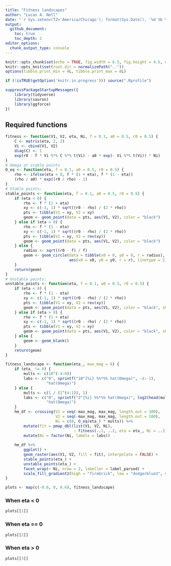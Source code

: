 ```yaml
---
title: "Fitness landscapes"
author: "Lucas A. Nell"
date: "`r Sys.setenv(TZ='America/Chicago'); format(Sys.Date(), '%d %b %Y')`"
output:
  github_document:
    toc: true
    toc_depth: 2
editor_options: 
  chunk_output_type: console
---
```


```r
knitr::opts_chunk$set(echo = TRUE, fig.width = 6.5, fig.height = 4.5, dev = "svglite")
knitr::opts_knit$set(root.dir = normalizePath(".."))
options(tibble.print_min = 4L, tibble.print_max = 8L)
```

```r
if (!isTRUE(getOption('knitr.in.progress'))) source(".Rprofile")
```

```r
suppressPackageStartupMessages({
    library(tidyverse)
    library(sauron)
    library(ggforce)
})
```


## Required functions

```r
fitness <- function(V1, V2, eta, Ni, f = 0.1, a0 = 0.5, r0 = 0.5) {
    C <- matrix(eta, 2, 2)
    Vi <- cbind(V1, V2)
    diag(C) <- 1
    exp(r0 - f * Vi %*% C %*% t(Vi) - a0 * exp(- Vi %*% t(Vi)) * Ni)
}
# Omega at stable points
O_eq <- function(eta, f = 0.1, a0 = 0.5, r0 = 0.5) {
    rho <- ifelse(eta < 0, f * (1 + eta), f * (1 - eta))
    (rho / a0) * exp((r0 / rho) - 1)
}
# Stable points:
stable_points <- function(eta, f = 0.1, a0 = 0.5, r0 = 0.5) {
    if (eta < 0) {
        rho <- f * (1 + eta)
        xy <- c(-1, 1) * sqrt((r0 - rho) / (2 * rho))
        pts <- tibble(V1 = xy, V2 = xy)
        geom <- geom_point(data = pts, aes(V1, V2), color = "black")
    } else if (eta > 0) {
        rho <- f * (1 - eta)
        xy <- c(-1, 1) * sqrt((r0 - rho) / (2 * rho))
        pts <- tibble(V1 = xy, V2 = rev(xy))
        geom <- geom_point(data = pts, aes(V1, V2), color = "black")
    } else {
        radius <- sqrt((r0 - f) / f)
        geom <- geom_circle(data = tibble(x0 = 0, y0 = 0, r = radius),
                            aes(x0 = x0, y0 = y0, r = r), linetype = 2)
    }
    return(geom)
}
# Unstable points:
unstable_points <- function(eta, f = 0.1, a0 = 0.5, r0 = 0.5) {
    if (eta < 0) {
        rho <- f * (1 - eta)
        xy <- c(-1, 1) * sqrt((r0 - rho) / (2 * rho))
        pts <- tibble(V1 = xy, V2 = rev(xy))
        geom <- geom_point(data = pts, aes(V1, V2), color = "black", shape = 1)
    } else if (eta > 0) {
        rho <- f * (1 + eta)
        xy <- c(-1, 1) * sqrt((r0 - rho) / (2 * rho))
        pts <- tibble(V1 = xy, V2 = xy)
        geom <- geom_point(data = pts, aes(V1, V2), color = "black", shape = 1)
    } else {
        geom <- geom_blank()
    }
    return(geom)
}

fitness_landscape <- function(eta_, max_mag = 6) {
    if (eta_ != 0) {
        mults <- c(10^(-4:0))
        labs <- c("0", sprintf("10^{%i} %%*%% hat(Omega)", -4:-1),
                  "hat(Omega)")
    } else {
        mults <- c(1 / (2^(4:1)), 1)
        labs <- c("0", sprintf("2^{%i} %%*%% hat(Omega)", log2(head(mults, -1))),
                  "hat(Omega)")
    }
    hm_df <- crossing(V1 = seq(-max_mag, max_mag, length.out = 100), 
                      V2 = seq(-max_mag, max_mag, length.out = 100),
                      Ni = c(0, O_eq(eta_) * mults)) %>% 
        mutate(fit = pmap_dbl(list(V1, V2, Ni),
                              ~ fitness(..1, ..2, eta = eta_, Ni = ..3))) %>% 
        mutate(Ni = factor(Ni, labels = labs))
    
    hm_df %>% 
        ggplot() +
        geom_raster(aes(V1, V2, fill = fit), interpolate = FALSE) +
        stable_points(eta_) +
        unstable_points(eta_) +
        facet_wrap(~ Ni, nrow = 2, labeller = label_parsed) +
        scale_fill_gradient2(high = "firebrick", low = "dodgerblue3", mid = "white", midpoint = 1)
}
```


```r
plots <- map(c(-0.6, 0, 0.6), fitness_landscape)
```


### When eta < 0

```r
plots[[1]]
```


### When eta == 0
```r
plots[[2]]
```


### When eta > 0

```r
plots[[3]]
```
